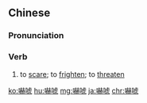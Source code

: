 {{also|吓唬}}
==Chinese==
{{zh-forms|s=吓唬}}

===Pronunciation===
{{zh-pron
|m=xiàhu
|c=haak3 fu2
|cat=v
}}

===Verb===
{{zh-verb}}

# to [[scare]]; to [[frighten]]; to [[threaten]]

[[ko:嚇唬]]
[[hu:嚇唬]]
[[mg:嚇唬]]
[[ja:嚇唬]]
[[chr:嚇唬]]